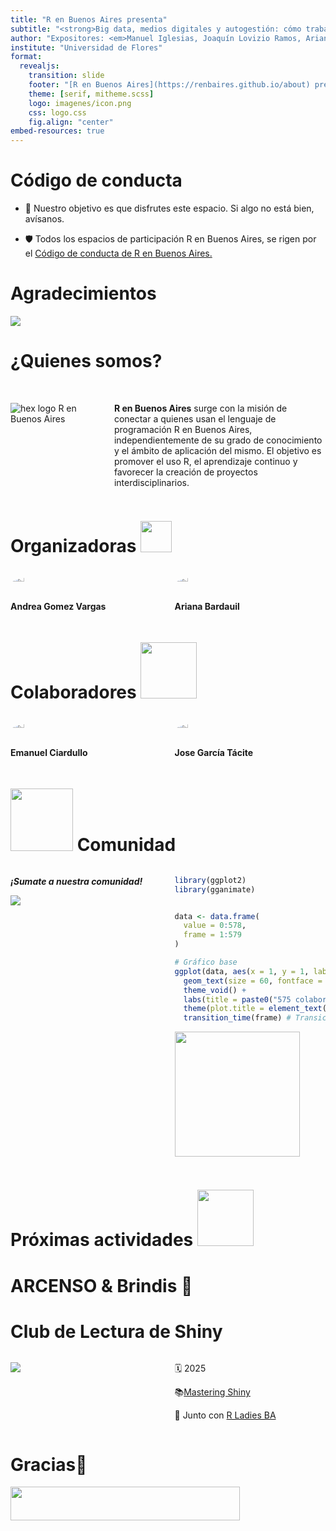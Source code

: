 ```yaml
---
title: "R en Buenos Aires presenta"
subtitle: "<strong>Big data, medios digitales y autogestión: cómo trabajar con millones de noticias</strong>"
author: "Expositores: <em>Manuel Iglesias, Joaquín Lovizio Ramos, Ariana Bardauil, Santiago Marta y Sofía Rubinstein</em>"
institute: "Universidad de Flores"
format:
  revealjs:
    transition: slide
    footer: "[R en Buenos Aires](https://renbaires.github.io/about) presentación realizada con [Quarto](https://quarto.org/)" 
    theme: [serif, mitheme.scss]
    logo: imagenes/icon.png
    css: logo.css
    fig.align: "center"
embed-resources: true
---
```


# Código de conducta

::: incremental
-   🌈 Nuestro objetivo es que disfrutes este espacio. Si algo no está bien, avísanos.

-   🛡️ Todos los espacios de participación R en Buenos Aires, se rigen por el [Código de conducta de R en Buenos Aires.](https://renbaires.github.io/cdc)
:::

# Agradecimientos

![](imagenes/logos_agradecimiento.png)

# ¿Quienes somos? {.section}

::: columns
::: {.column width="30%"}
<br> ![hex logo R en Buenos Aires](https://renbaires.github.io/assets/icons/icon.png)
:::

::: {.column width="70%"}
<br> **R en Buenos Aires** surge con la misión de conectar a quienes usan el lenguaje de programación R en Buenos Aires, independientemente de su grado de conocimiento y el ámbito de aplicación del mismo. El objetivo es promover el uso R, el aprendizaje continuo y favorecer la creación de proyectos interdisciplinarios.
:::
:::

# Organizadoras <img src="https://media.giphy.com/media/ObNTw8Uzwy6KQ/giphy.gif" width="50px"/>  {.section}

::: columns
::: {.column width="50%"}
![](https://avatars.githubusercontent.com/u/45582182?v=4){width="30%" style="border-radius: 80%;"}

**Andrea Gomez Vargas**
:::

::: {.column width="50%"}
![](imagenes/ari.jpg){width="30%" style="border-radius: 80%; aling: center;"}

**Ariana Bardauil**
:::
:::

# Colaboradores <img src="https://media.giphy.com/media/7TcdtHOCxo3meUvPgj/giphy.gif" width="90px"/>

::: columns
::: {.column width="50%"}
![](https://avatars.githubusercontent.com/u/64991969?v=4){width="30%" style="border-radius: 80%;"}

**Emanuel Ciardullo**
:::

::: {.column width="50%"}
![](imagenes/jose.png){width="30%" style="border-radius: 80%; aling: center;"}

**Jose García Tácite**
:::
:::

# <img src="https://media.giphy.com/media/LnQjpWaON8nhr21vNW/giphy.gif" width="100px"/> Comunidad

::: columns
::: {.column width="50%"}
***¡Sumate a nuestra comunidad!***

[![](imagenes/qr_slack.png){fig-alt="Sumate a nuestra comunidad de slack!" fig-align="left"}](https://renbaires.slack.com/join/shared_invite/enQtNDY5NDQ3NzIzNTcwLTExYjAxZmIxNjNiYjE2NDg0YzAyNGM4OTEwNTkxYWYwNDhjMmI0YTY1ZGMwZTQ1MTliOTkwNGMyMDdjNWI4M2Y)
:::

::: {.column width="50%"}
```r
library(ggplot2)
library(gganimate)


data <- data.frame(
  value = 0:578, 
  frame = 1:579 
)

# Gráfico base
ggplot(data, aes(x = 1, y = 1, label = value)) +
  geom_text(size = 60, fontface = "bold", color = "#263e7e") +
  theme_void() +
  labs(title = paste0("575 colaboradores en slack")) +
  theme(plot.title = element_text(size = 50, face = "bold", hjust = 0.5)) +
  transition_time(frame) # Transición basada en frames
```

![](imagenes/logo_slack.png){fig-alt="Logo de Slack" fig-align="center" width="200"}
:::
:::

# Próximas actividades <img src="https://media.giphy.com/media/VgCDAzcKvsR6OM0uWg/giphy.gif" width="90"/> {.section}

# ARCENSO & Brindis 🍷

# **Club de Lectura de Shiny**

::: columns
::: {.column width="50%"}
<!-- <br> <img src="https://i.giphy.com/media/v1.Y2lkPTc5MGI3NjExODBmNzZ2Nm8zNXc3bHZqaXhycTMyOHJ0b2Vma2FmNnZmMnl0czkycSZlcD12MV9pbnRlcm5hbF9naWZfYnlfaWQmY3Q9Zw/JEhCPFfqi2Hy8/giphy.gif" width="150%"/> -->

![](imagenes/club_lectura.png)
:::

::: {.column width="50%"}
🗓️ 2025

📚[Mastering Shiny](https://mastering-shiny.org/)

💟 Junto con [R Ladies BA](https://rladiesba.netlify.app/)
:::
:::

# Gracias💫 {.section}

![](imagenes/redes.png){width="367" height="54"}
